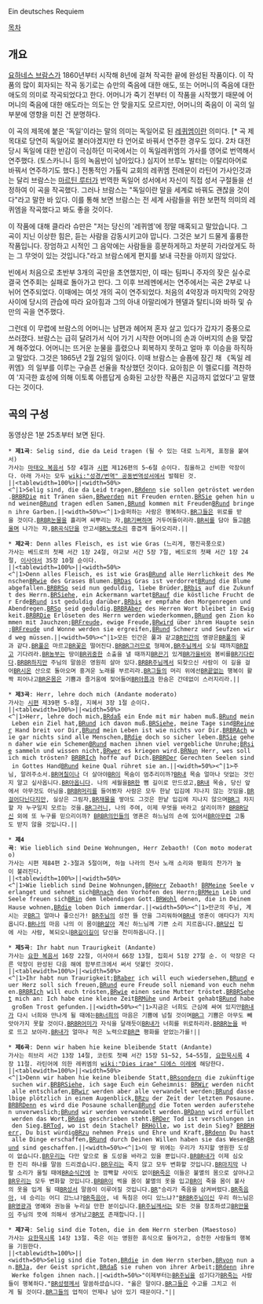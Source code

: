 Ein deutsches Requiem

[[목차]]
== 개요 ==
[[요하네스 브람스]]가 1860년부터 시작해 8년에 걸쳐 작곡한 끝에 완성된 작품이다. 이 작품의 많이 회자되는 작곡 동기로는 슈만의 죽음에 대한 애도, 또는 어머니의 죽음에 대한 애도의 의미로 작곡되었다고 한다. 어머니가 죽기 전부터 이 작품을 시작했기 때문에 어머니의 죽음에 대한 애도라는 의도는 안 맞을지도 모르지만, 어머니의 죽음이 이 곡의 일부분에 영향을 미친 건 분명하다.

이 곡의 제목에 붙은 '독일'이라는 말의 의미는 독일어로 된 [[레퀴엠]]이란 의미다. [* 곡 제목대로 당연히 독일어로 불러야겠지만 타 언어로 바꿔서 연주한 경우도 있다. 2차 대전 당시 독일에 대한 반감이 극심하던 미국에서는 이 독일레퀴엠의 가사를 영어로 번역해서 연주했다. (토스카니니 등의 녹음반이 남아있다.) 심지어 브루노 발터는 이탈리아어로 바꿔서 연주하기도 했다.] 전통적인 가톨릭 교회의 레퀴엠 전례문이 라틴어 가사인것과는 달리 브람스는 [[마르틴 루터]]가 번역한 독일어 성서에서 자신이 직접 성서 구절들을 선정하여 이 곡을 작곡했다. 그러나 브람스는 "독일이란 말을 세계로 바꿔도 괜찮을 것이다"라고 말한 바 있다. 이를 통해 보면 브람스는 전 세계 사람들을 위한 보편적 의미의 레퀴엠을 작곡했다고 봐도 좋을 것이다.

이 작품에 대해 클라라 슈만은 "저는 당신의 '레퀴엠'에 정말 매혹되고 말았습니다. 그 곡이 지닌 이상한 힘은, 듣는 사람을 감동시키고야 맙니다. 그것은 보기 드물게 훌륭한 작품입니다. 장엄하고 시적인 그 음악에는 사람들을 흥분하게하고 차분히 가라앉게도 하는 그 무엇이 있는 것입니다."라고 브람스에게 편지를 보내 극찬을 아끼지 않았다.

빈에서 처음으로 초반부 3개의 곡만을 초연했지만, 이 때는 팀파니 주자의 잦은 실수로 결국 연주회는 실패로 돌아가고 만다. 그 이후 브레멘에서는 연주에서는 곡은 2부로 나뉘어 연주되었다. 이때에는 여섯 개의 곡이 연주되었다. 처음의 4악장과 마지막의 2악장 사이에 당시의 관습에 따라 요아힘과 그의 아내 아말리에가 헨델과 탈티니와 바하 및 슈만의 곡을 연주했다.

그런데 이 무렵에 브람스의 어머니는 남편과 헤어져 혼자 살고 있다가 갑자기 중풍으로 쓰러졌다. 브람스는 급히 달려가서 식어 가기 시작한 어머니의 손과 아버지의 손을 맞잡게 해주었다. 어머니는 뜨거운 눈물을 흘렸으나 회복하지 못하고 얼마 후 이승을 하직하고 말았다. 그것은 1865년 2월 2일의 일이다. 이때 브람스는 슬픔에 잠긴 채 《독일 레퀴엠》의 일부를 이루는 구슬픈 선율을 착상했던 것이다. 요아힘은 이 멜로디를 격찬하여 '지극한 효성에 의해 이토록 아름답게 승화된 고상한 작품은 지금까지 없었다'고 말했다는 것이다.

== 곡의 구성 ==
{{{#!html
<div align=center><object width="480" height="360"><param name="movie" value="http://www.youtube.com/v/MAnUk6MxXQ0?version=3&amp;hl=ko_KR&amp;rel=0"></param><param name="allowFullScreen" value="true"></param><param name="allowscriptaccess" value="always"></param><embed src="http://www.youtube.com/v/MAnUk6MxXQ0?version=3&amp;hl=ko_KR&amp;rel=0" type="application/x-shockwave-flash" width="480" height="360" allowscriptaccess="always" allowfullscreen="true"></embed></object> }}}

동영상은 1분 25초부터 보면 된다.
{{{#!html
</div> }}}

 * '''제1곡''': Selig sind, die da Leid tragen (될 수 있는 대로 느리게, 표정을 붙여서)
 가사는 [[마태오 복음서]] 5장 4절과 [[시편]] 제126편의 5~6절 순이다. 침울하고 신비한 악장이다. 아래 가사는 모두 [[wiki:"성경/번역" 공동번역성서]]에서 발췌된 것.
 ||<tablewidth=100%>||<width=50%><^|1>Selig sind, die da Leid tragen,[[BR]]denn sie sollen getröstet werden.[[BR]][[BR]]Die mit Tränen säen,[[BR]]werden mit Freuden ernten.[[BR]]Sie gehen hin und weinen[[BR]]und tragen edlen Samen,[[BR]]und kommen mit Freuden[[BR]]und bringen ihre Garben.||<width=50%><^|1>슬퍼하는 사람은 행복하다.[[BR]]그들은 위로를 받을 것이다.[[BR]][[BR]]눈물을 흘리며 씨뿌리는 자,[[BR]]기뻐하며 거두어들이리라.[[BR]]씨를 담아 들고[[BR]]울며 나가는 자,[[BR]]곡식단을 안고서[[BR]]노랫소리 흥겹게 들어오리라.||

 * '''제2곡''': Denn alles Fleisch, es ist wie Gras (느리게, 행진곡풍으로)
 가사는 베드로의 첫째 서간 1장 24절, 야고보 서간 5장 7절, 베드로의 첫째 서간 1장 24절, [[이사야]]서 35장 10절 순이다.
 ||<tablewidth=100%>||<width=50%><^|1>Denn alles Fleisch, es ist wie Gras[[BR]]und alle Herrlichkeit des Menschen[[BR]]wie des Grases Blumen.[[BR]]Das Gras ist verdorret[[BR]]und die Blume abgefallen.[[BR]][[BR]]So seid nun geduldig, liebe Brüder,[[BR]]bis auf die Zukunft des Herrn.[[BR]]Siehe, ein Ackermann wartet[[BR]]auf die köstliche Frucht der Erde[[BR]]und ist geduldig darüber,[[BR]]bis er empfahe den Morgenregen und Abendregen.[[BR]]So seid geduldig.[[BR]][[BR]]Aber des Herren Wort bleibet in Ewigkeit.[[BR]][[BR]]Die Erlöseten des Herrn werden wiederkommen,[[BR]]und gen Zion kommen mit Jauchzen;[[BR]]Freude, ewige Freude,[[BR]]wird über ihrem Haupte sein;[[BR]]Freude und Wonne werden sie ergreifen,[[BR]]und Schmerz und Seufzen wird weg müssen.||<width=50%><^|1>모든 인간은 풀과 같고[[BR]]인간의 영광은[[BR]]풀의 꽃과 같다.[[BR]]풀은 마르고[[BR]]꽃은 떨어진다.[[BR]][[BR]]그러므로 형제여,[[BR]]주님께서 오실 때까지[[BR]]참고 기다려라.[[BR]]농부는 땅이[[BR]]귀중한 소출을 낼 때까지[[BR]]끈기 있게[[BR]]가을비와 봄비를[[BR]]기다린다.[[BR]][[BR]]하지만 주님의 말씀은 영원히 살아 있다.[[BR]][[BR]]주님께서 되찾으신 사람이 이 길을 걸어[[BR]]시온 산으로 돌아오며 흥겨운 노래를 부르리라.[[BR]]그들의 머리 위에선[[BR]]끝없는 행복이 활짝 피어나고[[BR]]온몸은 기쁨과 즐거움에 젖어들어[[BR]]아픔과 한숨은 간데없이 스러지리라.||

 * '''제3곡''': Herr, lehre doch mich (Andante moderato)
 가사는 [[시편]] 제39편 5-8절, 지혜서 3장 1절 순이다.
 ||<tablewidth=100%>||<width=50%><^|1>Herr, lehre doch mich,[[BR]]daß ein Ende mit mir haben muß.[[BR]]und mein Leben ein Ziel hat,[[BR]]und ich davon muß.[[BR]]Siehe, meine Tage sind[[BR]]einer Hand breit vor Dir,[[BR]]und mein Leben ist wie nichts vor Dir.[[BR]][[BR]]Ach wie gar nichts sind alle Menschen,[[BR]]die doch so sicher leben.[[BR]]Sie gehen daher wie ein Schemen[[BR]]und machen ihnen viel vergebliche Unruhe;[[BR]]sie sammeln und wissen nicht,[[BR]]wer es kriegen wird.[[BR]]Nun Herr, wes soll ich mich trösten? [[BR]][[BR]]Ich hoffe auf Dich.[[BR]][[BR]]Der Gerechten Seelen sind in Gottes Hand[[BR]]und keine Qual rühret sie an.||<width=50%><^|1>주님, 알려주소서.[[BR]]며칠이나 더 살아야[[BR]]이 목숨이 멈추리이까?[[BR]]내 목숨 얼마나 덧없는 것인지 알고 싶사옵니다.[[BR]]아옵니다. 나의 세월을[[BR]]한 뼘 길이로 만드셨고,[[BR]]내 목숨, 당신 앞에서 아무것도 아님을.[[BR]][[BR]]머리를 들어봤자 사람은 모두 한낱 입김에 지나지 않는 것임을.[[BR]]걸어다닌다지만, 실상은 그림자,[[BR]]재물을 쌓아도 그것은 한낱 입김에 지나지 않으며[[BR]]그 차지할 자 누구일지 모르는 것을.[[BR]]그러니, 나의 주여, 이제 무엇을 바라고 살리이까? [[BR]][[BR]]당신 외에 또 누구를 믿으리이까? [[BR]][[BR]]의인들의 영혼은 하느님의 손에 있어서[[BR]]아무런 고통도 받지 않을 것입니다.||

 * '''제4곡''': Wie lieblich sind Deine Wohnungen, Herr Zebaoth! (Con moto moderato)
 가사는 시편 제84편 2-3절과 5절이며, 하늘 나라의 천사 노래 소리와 평화의 찬가가 높이 불려진다. 
 ||<tablewidth=100%>||<width=50%><^|1>Wie lieblich sind Deine Wohnungen,[[BR]]Herr Zebaoth! [[BR]]Meine Seele verlanget und sehnet sich[[BR]]nach den Vorhöfen des Herrn;[[BR]]Mein Leib und Seele freuen sich[[BR]]in dem lebendigen Gott.[[BR]]Wohl denen, die in Deinem Hause wohnen,[[BR]]die loben Dich immerdar.||<width=50%><^|1>만군의 주님, 계시는 곳[[BR]]그 얼마나 좋으신가! [[BR]]주님의 성전 뜰 안을 그리워하여[[BR]]내 영혼이 애타다가 지치옵니다.[[BR]]나의 마음 나의 이 몸이[[BR]]살아 계신 하느님께 기쁜 소리 지르옵니다.[[BR]]당신 집에 사는 사람, 복되오니[[BR]]길이길이 당신을 찬미하옵니다.||

 * '''제5곡''': Ihr habt nun Traurigkeit (Andante)
 가사는 [[요한 복음서]] 16장 22절, 이사야서 66장 13절, 집회서 51장 27절 순. 이 악장은 다른 악장이 완성된 다음 해에 함부르크에서 써서 덧붙인 것이다.
 ||<tablewidth=100%>||<width=50%><^|1>Ihr habt nun Traurigkeit;[[BR]]aber ich will euch wiedersehen,[[BR]]und euer Herz soll sich freuen,[[BR]]und eure Freude soll niemand von euch nehmen.[[BR]][[BR]]Ich will euch trösten,[[BR]]wie einen seine Mutter tröstet.[[BR]][[BR]]Sehet mich an: Ich habe eine kleine Zeit[[BR]]Mühe und Arbeit gehabt[[BR]]und habe großen Trost gefunden.||<width=50%><^|1>지금은 너희도 근심에 싸여 있지만[[BR]]내가 다시 너희와 만나게 될 때에는[[BR]]너희의 마음은 기쁨에 넘칠 것이며[[BR]]그 기쁨은 아무도 빼앗아가지 못할 것이다.[[BR]][[BR]]어미가 자식을 달래듯이[[BR]]내가 너희를 위로하리라.[[BR]][[BR]]눈을 바로 뜨고 보아라.[[BR]]내가 얼마나 적은 노력으로[[BR]]큰 평화를 얻었는가를!||

 * '''제6곡''': Denn wir haben hie keine bleibende Statt (Andante)
 가사는 히브리 서간 13장 14절, 코린토 첫째 서간 15장 51~52, 54~55절, [[요한묵시록]] 4장 11절. 라틴어에 의한 레퀴엠의 [[wiki:"Dies irae" 디에스 이레]]에 해당한다.
 ||<tablewidth=100%>||<width=50%><^|1>Denn wir haben hie keine bleibende Statt,[[BR]]sondern die zukünftige suchen wir.[[BR]][[BR]]Siehe, ich sage Euch ein Geheimnis: [[BR]]Wir werden nicht alle entschlafen,[[BR]]wir werden aber alle verwandelt werden;[[BR]]und dasselbige plötzlich in einem Augenblick,[[BR]]zu der Zeit der letzten Posaune.[[BR]][[BR]]Denn es wird die Posaune schallen[[BR]]und die Toten werden auferstehen unverweslich;[[BR]]und wir werden verwandelt werden.[[BR]]Dann wird erfüllet werden das Wort,[[BR]]das geschrieben steht.[[BR]]Der Tod ist verschlungen in den Sieg.[[BR]]Tod, wo ist dein Stachel? [[BR]]Hölle, wo ist dein Sieg? [[BR]][[BR]]Herr, Du bist würdig[[BR]]zu nehmen Preis und Ehre und Kraft,[[BR]]denn Du hast alle Dinge erschaffen,[[BR]]und durch Deinen Willen haben sie das Wesen[[BR]]und sind geschaffen.||<width=50%><^|1>이 땅 위에는 우리가 차지할 영원한 도성이 없습니다.[[BR]]우리는 다만 앞으로 올 도성을 바라고 있을 뿐입니다.[[BR]][[BR]]내가 이제 심오한 진리 하나를 말씀 드리겠습니다.[[BR]]우리는 죽지 않고 모두 변화할 것입니다.[[BR]]마지막 나팔 소리가 울릴 때에[[BR]]순식간에 눈 깜빡할 사이도 없이[[BR]]죽은 이들은 불멸의 몸으로 살아나고[[BR]]우리는 모두 변화할 것입니다.[[BR]][[BR]]이 썩을 몸이 불멸의 옷을 입고[[BR]]이 죽을 몸이 불사의 옷을 입게 될 때[[BR]]성서 말씀이 이루어질 것입니다.[[BR]]"승리가 죽음을 삼켜버렸다.[[BR]]죽음아, 네 승리는 어디 갔느냐?[[BR]]죽음아, 네 독침은 어디 있느냐?"[[BR]][[BR]]주님이신 우리 하느님은[[BR]]영광과 영예와 권능을 누리실 만한 분이십니다.[[BR]]주님께서는 모든 것을 창조하셨고[[BR]]만물이 주님의 뜻에 의해서 생겨났고[[BR]]또 존재합니다.||

 * '''제7곡''': Selig sind die Toten, die in dem Herrn sterben (Maestoso)
 가사는 [[요한묵시록]] 14장 13절. 죽은 이는 영원한 휴식으로 들어가고, 승천한 사람들의 행복을 기원한다.
 ||<tablewidth=100%>||<width=50%>Selig sind die Toten,[[BR]]die in dem Herrn sterben,[[BR]]von nun an.[[BR]]Ja, der Geist spricht,[[BR]]daß sie ruhen von ihrer Arbeit;[[BR]]denn ihre Werke folgen ihnen nach.||<width=50%>"이제부터는[[BR]]주님을 섬기다가[[BR]]죽는 사람들이 행복하다."[[BR]]성령께서 말씀하셨습니다. "옳은 말이다.[[BR]]그들은 수고를 그치고 쉬게 될 것이다.[[BR]]그들의 업적이 언제나 남아 있기 때문이다."||
